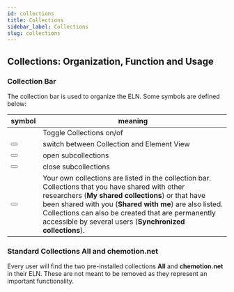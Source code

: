 ```yaml
---
id: collections
title: Collections
sidebar_label: Collections
slug: collections
---
```



## Collections: Organization, Function and Usage
### Collection Bar
The collection bar is used to organize the ELN. Some symbols are defined below:

| symbol | meaning |
|---|---|
| <FontAwesomeIcon icon={faList} size="lg"/>  |  Toggle Collections on/of  |
| <button className="button button--sm  button--danger" ><FontAwesomeIcon icon={faCog} size="lg"/></button> | switch between Collection and Element View |
| <button className="button button--sm  button--success" ><FontAwesomeIcon icon={faPlus} size="lg"/></button> | open subcollections |
| <button className="button button--sm  button--success" ><FontAwesomeIcon icon={faMinus} size="lg"/></button> | close subcollections |
| <button className="button button--sm  button--secondary" ><FontAwesomeIcon icon={faShareAlt} size="lg"/></button> | Your own collections are listed in the collection bar. Collections that you have shared with other researchers (**My shared collections**) or that have been shared with you (**Shared with me**) are also listed. Collections can also be created that are permanently accessible by several users (**Synchronized collections**). |

### Standard Collections All and chemotion.net
Every user will find the two pre-installed collections **All** and **chemotion.net** in their ELN. These are not meant to be removed as they represent an important functionality.